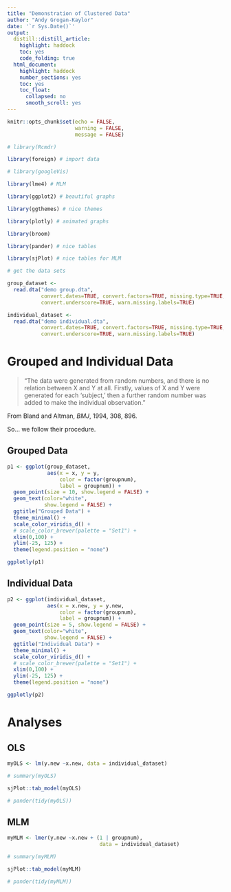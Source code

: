 ```yaml
---
title: "Demonstration of Clustered Data"
author: "Andy Grogan-Kaylor"
date: '`r Sys.Date()`'
output: 
  distill::distill_article:
    highlight: haddock
    toc: yes
    code_folding: true
  html_document: 
    highlight: haddock
    number_sections: yes
    toc: yes
    toc_float:
      collapsed: no
      smooth_scroll: yes
---
```


```r

knitr::opts_chunk$set(echo = FALSE,
                      warning = FALSE,
                      message = FALSE)

```

```r

# library(Rcmdr)

library(foreign) # import data

# library(googleVis)

library(lme4) # MLM

library(ggplot2) # beautiful graphs

library(ggthemes) # nice themes

library(plotly) # animated graphs

library(broom)

library(pander) # nice tables

library(sjPlot) # nice tables for MLM

```

```r

# get the data sets

group_dataset <- 
  read.dta("demo group.dta", 
           convert.dates=TRUE, convert.factors=TRUE, missing.type=TRUE, 
           convert.underscore=TRUE, warn.missing.labels=TRUE)

individual_dataset <- 
  read.dta("demo individual.dta", 
           convert.dates=TRUE, convert.factors=TRUE, missing.type=TRUE, 
           convert.underscore=TRUE, warn.missing.labels=TRUE)


```

# Grouped and Individual Data

> “The data were generated from random numbers, and there is no relation between X and Y at all.  Firstly, values of X and Y were generated for each ‘subject,’ then a further random number was added to make the individual observation.”

From Bland and Altman, *BMJ*, 1994, 308, 896.

So... we follow their procedure.


## Grouped Data

```r

p1 <- ggplot(group_dataset,
             aes(x = x, y = y, 
                 color = factor(groupnum),
                 label = groupnum)) +
  geom_point(size = 10, show.legend = FALSE) + 
  geom_text(color="white",
            show.legend = FALSE) +
  ggtitle("Grouped Data") +
  theme_minimal() +
  scale_color_viridis_d() +
  # scale_color_brewer(palette = "Set1") +
  xlim(0,100) +
  ylim(-25, 125) +
  theme(legend.position = "none")

ggplotly(p1)

```

## Individual Data

```r

p2 <- ggplot(individual_dataset, 
             aes(x = x.new, y = y.new,
                 color = factor(groupnum),
                 label = groupnum)) +
  geom_point(size = 5, show.legend = FALSE) + 
  geom_text(color="white", 
            show.legend = FALSE) +
  ggtitle("Individual Data") +
  theme_minimal() +
  scale_color_viridis_d() +
  # scale_color_brewer(palette = "Set1") +
  xlim(0,100) +
  ylim(-25, 125) +
  theme(legend.position = "none")

ggplotly(p2)

```

# Analyses

## OLS

```r

myOLS <- lm(y.new ~x.new, data = individual_dataset)

# summary(myOLS)

sjPlot::tab_model(myOLS)

# pander(tidy(myOLS))

```

## MLM

```r

myMLM <- lmer(y.new ~x.new + (1 | groupnum), 
                              data = individual_dataset)

# summary(myMLM)

sjPlot::tab_model(myMLM)

# pander(tidy(myMLM))

```
